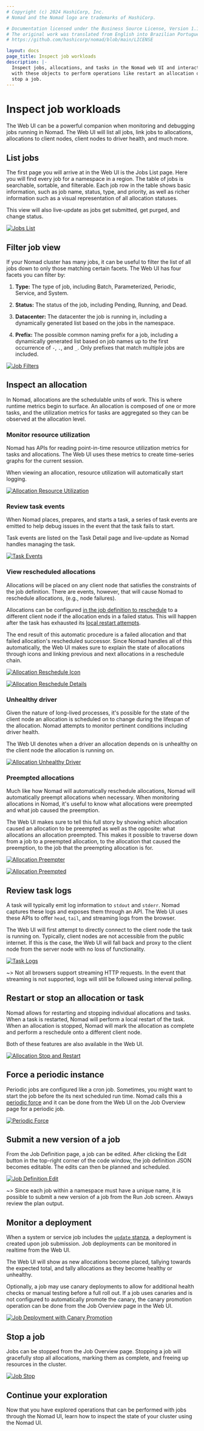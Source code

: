 ```yaml
---
# Copyright (c) 2024 HashiCorp, Inc.
# Nomad and the Nomad logo are trademarks of HashiCorp.

# Documentation licensed under the Business Source License, Version 1.1.
# The original work was translated from English into Brazilian Portuguese.
# https://github.com/hashicorp/nomad/blob/main/LICENSE

layout: docs
page_title: Inspect job workloads
description: |-
  Inspect jobs, allocations, and tasks in the Nomad web UI and interact
  with these objects to perform operations like restart an allocation or
  stop a job.
---
```


# Inspect job workloads

The Web UI can be a powerful companion when monitoring and debugging jobs
running in Nomad. The Web UI will list all jobs, link jobs to allocations,
allocations to client nodes, client nodes to driver health, and much more.

## List jobs

The first page you will arrive at in the Web UI is the Jobs List page. Here you
will find every job for a namespace in a region. The table of jobs is
searchable, sortable, and filterable. Each job row in the table shows basic
information, such as job name, status, type, and priority, as well as richer
information such as a visual representation of all allocation statuses.

This view will also live-update as jobs get submitted, get purged, and change
status.

[![Jobs List][img-jobs-list]][img-jobs-list]

## Filter job view

If your Nomad cluster has many jobs, it can be useful to filter the list of all
jobs down to only those matching certain facets. The Web UI has four facets you
can filter by:

1. **Type:** The type of job, including Batch, Parameterized, Periodic, Service,
   and System.

1. **Status:** The status of the job, including Pending, Running, and Dead.

1. **Datacenter:** The datacenter the job is running in, including a dynamically
   generated list based on the jobs in the namespace.

1. **Prefix:** The possible common naming prefix for a job, including a
   dynamically generated list based on job names up to the first occurrence of
   `-`, `.`, and `_`. Only prefixes that match multiple jobs are included.

[![Job Filters][img-job-filters]][img-job-filters]

## Inspect an allocation

In Nomad, allocations are the schedulable units of work. This is where runtime
metrics begin to surface. An allocation is composed of one or more tasks, and
the utilization metrics for tasks are aggregated so they can be observed at the
allocation level.

### Monitor resource utilization

Nomad has APIs for reading point-in-time resource utilization metrics for tasks
and allocations. The Web UI uses these metrics to create time-series graphs for
the current session.

When viewing an allocation, resource utilization will automatically start
logging.

[![Allocation Resource Utilization][img-alloc-resource-utilization]][img-alloc-resource-utilization]

### Review task events

When Nomad places, prepares, and starts a task, a series of task events are
emitted to help debug issues in the event that the task fails to start.

Task events are listed on the Task Detail page and live-update as Nomad handles
managing the task.

[![Task Events][img-task-events]][img-task-events]

### View rescheduled allocations

Allocations will be placed on any client node that satisfies the constraints of
the job definition. There are events, however, that will cause Nomad to
reschedule allocations, (e.g., node failures).

Allocations can be configured [in the job definition to reschedule] to a
different client node if the allocation ends in a failed status. This will
happen after the task has exhausted its [local restart attempts].

The end result of this automatic procedure is a failed allocation and that
failed allocation's rescheduled successor. Since Nomad handles all of this
automatically, the Web UI makes sure to explain the state of allocations through
icons and linking previous and next allocations in a reschedule chain.

[![Allocation Reschedule Icon][img-alloc-reschedule-icon]][img-alloc-reschedule-icon]

[![Allocation Reschedule Details][img-alloc-reschedule-details]][img-alloc-reschedule-details]

### Unhealthy driver

Given the nature of long-lived processes, it's possible for the state of the
client node an allocation is scheduled on to change during the lifespan of the
allocation. Nomad attempts to monitor pertinent conditions including driver
health.

The Web UI denotes when a driver an allocation depends on is unhealthy on the
client node the allocation is running on.

[![Allocation Unhealthy Driver][img-alloc-unhealthy-driver]][img-alloc-unhealthy-driver]

### Preempted allocations

Much like how Nomad will automatically reschedule allocations, Nomad will
automatically preempt allocations when necessary. When monitoring allocations in
Nomad, it's useful to know what allocations were preempted and what job caused
the preemption.

The Web UI makes sure to tell this full story by showing which allocation caused
an allocation to be preempted as well as the opposite: what allocations an
allocation preempted. This makes it possible to traverse down from a job to a
preempted allocation, to the allocation that caused the preemption, to the job
that the preempting allocation is for.

[![Allocation Preempter][img-alloc-preempter]][img-alloc-preempter]

[![Allocation Preempted][img-alloc-preempted]][img-alloc-preempted]

## Review task logs

A task will typically emit log information to `stdout` and `stderr`. Nomad
captures these logs and exposes them through an API. The Web UI uses these APIs
to offer `head`, `tail`, and streaming logs from the browser.

The Web UI will first attempt to directly connect to the client node the task is
running on. Typically, client nodes are not accessible from the public internet.
If this is the case, the Web UI will fall back and proxy to the client node from
the server node with no loss of functionality.

[![Task Logs][img-task-logs]][img-task-logs]

~> Not all browsers support streaming HTTP requests. In the event that streaming
is not supported, logs will still be followed using interval polling.

## Restart or stop an allocation or task

Nomad allows for restarting and stopping individual allocations and tasks. When
a task is restarted, Nomad will perform a local restart of the task. When an
allocation is stopped, Nomad will mark the allocation as complete and perform a
reschedule onto a different client node.

Both of these features are also available in the Web UI.

[![Allocation Stop and Restart][img-alloc-stop-restart]][img-alloc-stop-restart]

## Force a periodic instance

Periodic jobs are configured like a cron job. Sometimes, you might want to start
the job before the its next scheduled run time. Nomad calls this a [periodic
force] and it can be done from the Web UI on the Job Overview page for a
periodic job.

[![Periodic Force][img-periodic-force]][img-periodic-force]

## Submit a new version of a job

From the Job Definition page, a job can be edited. After clicking the Edit
button in the top-right corner of the code window, the job definition JSON
becomes editable. The edits can then be planned and scheduled.

[![Job Definition Edit][img-job-definition-edit]][img-job-definition-edit]

~> Since each job within a namespace must have a unique name, it is possible to
submit a new version of a job from the Run Job screen. Always review the plan
output.

## Monitor a deployment

When a system or service job includes the [`update` stanza], a deployment is
created upon job submission. Job deployments can be monitored in realtime from
the Web UI.

The Web UI will show as new allocations become placed, tallying towards the
expected total, and tally allocations as they become healthy or unhealthy.

Optionally, a job may use canary deployments to allow for additional health
checks or manual testing before a full roll out. If a job uses canaries and is
not configured to automatically promote the canary, the canary promotion
operation can be done from the Job Overview page in the Web UI.

[![Job Deployment with Canary Promotion][img-job-deployment-canary]][img-job-deployment-canary]

## Stop a job

Jobs can be stopped from the Job Overview page. Stopping a job will gracefully
stop all allocations, marking them as complete, and freeing up resources in the
cluster.

[![Job Stop][img-job-stop]][img-job-stop]

## Continue your exploration

Now that you have explored operations that can be performed with jobs through
the Nomad UI, learn how to inspect the state of your cluster using the Nomad UI.

[`update` stanza]: /nomad/docs/job-specification/update
[img-alloc-preempted]: /img/nomad/web-ui/guide-ui-img-alloc-preempted.png
[img-alloc-preempter]: /img/nomad/web-ui/guide-ui-img-alloc-preempter.png
[img-alloc-reschedule-details]: /img/nomad/web-ui/guide-ui-img-alloc-reschedule-details.png
[img-alloc-reschedule-icon]: /img/nomad/web-ui/guide-ui-img-alloc-reschedule-icon.png
[img-alloc-resource-utilization]: /img/nomad/web-ui/guide-ui-img-alloc-resource-utilization.png
[img-alloc-stop-restart]: /img/nomad/web-ui/guide-ui-img-alloc-stop-restart.png
[img-alloc-unhealthy-driver]: /img/nomad/web-ui/guide-ui-img-alloc-unhealthy-driver.png
[img-job-definition-edit]: /img/nomad/web-ui/guide-ui-img-job-definition-edit.png
[img-job-deployment-canary]: /img/nomad/web-ui/guide-ui-img-job-deployment-canary.png
[img-job-filters]: /img/nomad/web-ui/guide-ui-img-job-filters.png
[img-job-stop]: /img/nomad/web-ui/guide-ui-img-job-stop.png
[img-jobs-list]: /img/nomad/web-ui/guide-ui-jobs-list.png
[img-periodic-force]: /img/nomad/web-ui/guide-ui-img-periodic-force.png
[img-task-events]: /img/nomad/web-ui/guide-ui-img-task-events.png
[img-task-logs]: /img/nomad/web-ui/guide-ui-img-task-logs.png
[in the job definition to reschedule]: /nomad/docs/job-specification/reschedule
[local restart attempts]: /nomad/docs/job-specification/restart
[periodic force]: /nomad/commands/job/periodic-force
[securing the web ui with acls]: /nomad/tutorials/access-control
